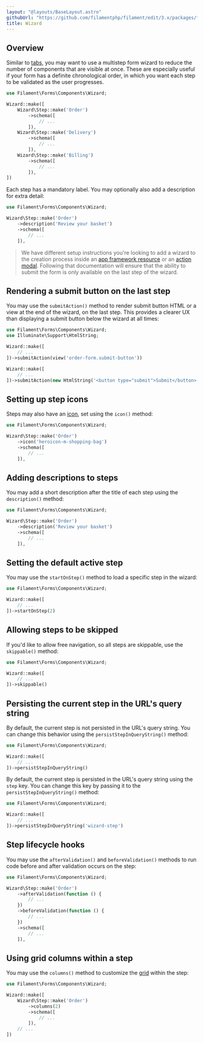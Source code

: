 ```yaml
---
layout: "@layouts/BaseLayout.astro"
githubUrl: "https://github.com/filamentphp/filament/edit/3.x/packages/forms/docs/04-layout/05-wizard.md"
title: Wizard
---
```


## Overview

Similar to [tabs](tabs), you may want to use a multistep form wizard to reduce the number of components that are visible at once. These are especially useful if your form has a definite chronological order, in which you want each step to be validated as the user progresses.

```php
use Filament\Forms\Components\Wizard;

Wizard::make([
    Wizard\Step::make('Order')
        ->schema([
            // ...
        ]),
    Wizard\Step::make('Delivery')
        ->schema([
            // ...
        ]),
    Wizard\Step::make('Billing')
        ->schema([
            // ...
        ]),
])
```

Each step has a mandatory label. You may optionally also add a description for extra detail:

```php
use Filament\Forms\Components\Wizard;

Wizard\Step::make('Order')
    ->description('Review your basket')
    ->schema([
        // ...
    ]),
```

> We have different setup instructions you're looking to add a wizard to the creation process inside an [app framework resource](../../app/resources/creating-records#using-a-wizard) or an [action modal](../../actions/modals#using-a-wizard-as-a-modal-form). Following that documentation will ensure that the ability to submit the form is only available on the last step of the wizard.

## Rendering a submit button on the last step

You may use the `submitAction()` method to render submit button HTML or a view at the end of the wizard, on the last step. This provides a clearer UX than displaying a submit button below the wizard at all times:

```php
use Filament\Forms\Components\Wizard;
use Illuminate\Support\HtmlString;

Wizard::make([
    // ...
])->submitAction(view('order-form.submit-button'))

Wizard::make([
    // ...
])->submitAction(new HtmlString('<button type="submit">Submit</button>'))
```

## Setting up step icons

Steps may also have an [icon](https://blade-ui-kit.com/blade-icons?set=1#search), set using the `icon()` method:

```php
use Filament\Forms\Components\Wizard;

Wizard\Step::make('Order')
    ->icon('heroicon-m-shopping-bag')
    ->schema([
        // ...
    ]),
```

## Adding descriptions to steps

You may add a short description after the title of each step using the `description()` method:

```php
use Filament\Forms\Components\Wizard;

Wizard\Step::make('Order')
    ->description('Review your basket')
    ->schema([
        // ...
    ]),
```

## Setting the default active step

You may use the `startOnStep()` method to load a specific step in the wizard:

```php
use Filament\Forms\Components\Wizard;

Wizard::make([
    // ...
])->startOnStep(2)
```

## Allowing steps to be skipped

If you'd like to allow free navigation, so all steps are skippable, use the `skippable()` method:

```php
use Filament\Forms\Components\Wizard;

Wizard::make([
    // ...
])->skippable()
```

## Persisting the current step in the URL's query string

By default, the current step is not persisted in the URL's query string. You can change this behavior using the `persistStepInQueryString()` method:

```php
use Filament\Forms\Components\Wizard;

Wizard::make([
    // ...
])->persistStepInQueryString()
```

By default, the current step is persisted in the URL's query string using the `step` key. You can change this key by passing it to the `persistStepInQueryString()` method:

```php
use Filament\Forms\Components\Wizard;

Wizard::make([
    // ...
])->persistStepInQueryString('wizard-step')
```

## Step lifecycle hooks

You may use the `afterValidation()` and `beforeValidation()` methods to run code before and after validation occurs on the step:

```php
use Filament\Forms\Components\Wizard;

Wizard\Step::make('Order')
    ->afterValidation(function () {
        // ...
    })
    ->beforeValidation(function () {
        // ...
    })
    ->schema([
        // ...
    ]),
```

## Using grid columns within a step

You may use the `columns()` method to customize the [grid](grid) within the step:

```php
use Filament\Forms\Components\Wizard;

Wizard::make([
    Wizard\Step::make('Order')
        ->columns(2)
        ->schema([
            // ...
        ]),
    // ...
])
```
